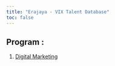 ```yaml
---
title: "Erajaya - VIX Talent Database"
toc: false
---
```


## Program :

1.  [Digital Marketing](https://erajaya-vix-talent-database.netlify.app/dm.html "Digital Marketing")
